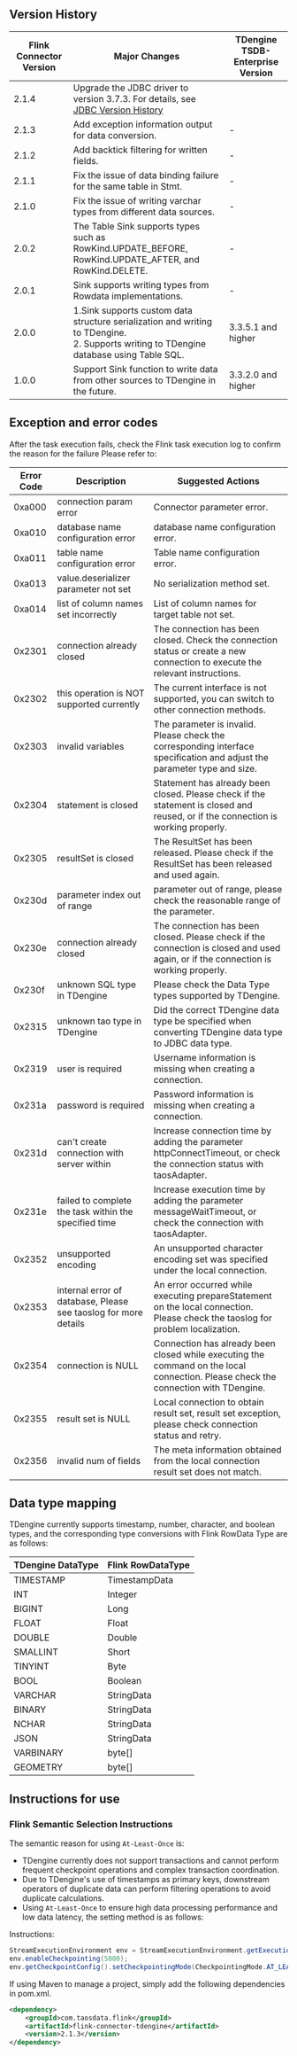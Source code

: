 ## Version History

| Flink Connector Version | Major Changes                                                | TDengine TSDB-Enterprise Version    |
| ----------------------- | ------------------------------------------------------------ | ------------------- |
| 2.1.4                   | Upgrade the JDBC driver to version 3.7.3. For details, see [JDBC Version History](../../../tdengine-reference/client-libraries/java/#version-history)
| 2.1.3                   | Add exception information output for data conversion. | - |
| 2.1.2                   | Add backtick filtering for written fields. | - |
| 2.1.1                   | Fix the issue of data binding failure for the same table in Stmt. | - |
| 2.1.0                   | Fix the issue of writing varchar types from different data sources. | - |
| 2.0.2                   | The Table Sink supports types such as RowKind.UPDATE_BEFORE, RowKind.UPDATE_AFTER, and RowKind.DELETE. | -  |
| 2.0.1                   | Sink supports writing types from Rowdata implementations.    | - |
| 2.0.0                   | 1.Sink supports custom data structure serialization and writing to TDengine.<br/> 2. Supports writing to TDengine database using Table SQL. | 3.3.5.1  and higher |
| 1.0.0                   | Support Sink function to write data from other sources to TDengine in the future. | 3.3.2.0 and higher  |

## Exception and error codes

After the task execution fails, check the Flink task execution log to confirm the reason for the failure
Please refer to:

| Error Code | Description                                                  | Suggested Actions                                            |
| ---------- | ------------------------------------------------------------ | ------------------------------------------------------------ |
| 0xa000     | connection param error                                       | Connector parameter error.                                   |
| 0xa010     | database name configuration error                            | database name configuration error.                           |
| 0xa011     | table name configuration error                               | Table name configuration error.                              |
| 0xa013     | value.deserializer parameter not set                         | No serialization method set.                                 |
| 0xa014     | list of column names set incorrectly                         | List of column names for target table not set.               |
| 0x2301     | connection already closed                                    | The connection has been closed. Check the connection status or create a new connection to execute the relevant instructions. |
| 0x2302     | this operation is NOT supported currently                    | The current interface is not supported, you can switch to other connection methods. |
| 0x2303     | invalid variables                                            | The parameter is invalid. Please check the corresponding interface specification and adjust the parameter type and size. |
| 0x2304     | statement is closed                                          | Statement has already been closed. Please check if the statement is closed and reused, or if the connection is working properly. |
| 0x2305     | resultSet is closed                                          | The ResultSet has been released. Please check if the ResultSet has been released and used again. |
| 0x230d     | parameter index out of range                                 | parameter out of range, please check the reasonable range of the parameter. |
| 0x230e     | connection already closed                                    | The connection has been closed. Please check if the connection is closed and used again, or if the connection is working properly. |
| 0x230f     | unknown SQL type in TDengine                                 | Please check the Data Type types supported by TDengine.      |
| 0x2315     | unknown tao type in TDengine                                 | Did the correct TDengine data type be specified when converting TDengine data type to JDBC data type. |
| 0x2319     | user is required                                             | Username information is missing when creating a connection.  |
| 0x231a     | password is required                                         | Password information is missing when creating a connection.  |
| 0x231d     | can't create connection with server within                   | Increase connection time by adding the parameter httpConnectTimeout, or check the connection status with taosAdapter. |
| 0x231e     | failed to complete the task within the specified time        | Increase execution time by adding the parameter messageWaitTimeout, or check the connection with taosAdapter. |
| 0x2352     | unsupported encoding                                         | An unsupported character encoding set was specified under the local connection. |
| 0x2353     | internal error of database,  Please see taoslog for more details | An error occurred while executing prepareStatement on the local connection. Please check the taoslog for problem localization. |
| 0x2354     | connection is NULL                                           | Connection has already been closed while executing the command on the local connection. Please check the connection with TDengine. |
| 0x2355     | result set is NULL                                           | Local connection to obtain result set, result set exception, please check connection status and retry. |
| 0x2356     | invalid num of fields                                        | The meta information obtained from the local connection result set does not match. |

## Data type mapping

TDengine currently supports timestamp, number, character, and boolean types, and the corresponding type conversions with Flink RowData Type are as follows:

| TDengine DataType | Flink RowDataType |
| ----------------- | ----------------- |
| TIMESTAMP         | TimestampData     |
| INT               | Integer           |
| BIGINT            | Long              |
| FLOAT             | Float             |
| DOUBLE            | Double            |
| SMALLINT          | Short             |
| TINYINT           | Byte              |
| BOOL              | Boolean           |
| VARCHAR           | StringData        |
| BINARY            | StringData        |
| NCHAR             | StringData        |
| JSON              | StringData        |
| VARBINARY         | byte[]            |
| GEOMETRY          | byte[]            |

## Instructions for use

### Flink Semantic Selection Instructions

The semantic reason for using `At-Least-Once` is:

- TDengine currently does not support transactions and cannot perform frequent checkpoint operations and complex transaction coordination.
- Due to TDengine's use of timestamps as primary keys, downstream operators of duplicate data can perform filtering operations to avoid duplicate calculations.
- Using `At-Least-Once` to ensure high data processing performance and low data latency, the setting method is as follows:

Instructions:

```java
StreamExecutionEnvironment env = StreamExecutionEnvironment.getExecutionEnvironment();
env.enableCheckpointing(5000);
env.getCheckpointConfig().setCheckpointingMode(CheckpointingMode.AT_LEAST_ONCE);
```

If using Maven to manage a project, simply add the following dependencies in pom.xml.

```xml
<dependency>
    <groupId>com.taosdata.flink</groupId>
    <artifactId>flink-connector-tdengine</artifactId>
    <version>2.1.3</version>
</dependency>
```
